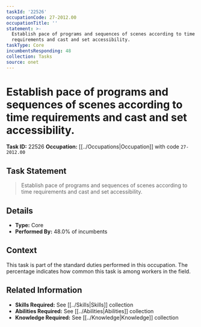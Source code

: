 ```yaml
---
taskId: '22526'
occupationCode: 27-2012.00
occupationTitle: ''
statement: >-
  Establish pace of programs and sequences of scenes according to time
  requirements and cast and set accessibility.
taskType: Core
incumbentsResponding: 48
collection: Tasks
source: onet
---
```

# Establish pace of programs and sequences of scenes according to time requirements and cast and set accessibility.

**Task ID:** 22526
**Occupation:** [[../Occupations|Occupation]] with code `27-2012.00`

## Task Statement

> Establish pace of programs and sequences of scenes according to time requirements and cast and set accessibility.

## Details

- **Type:** Core
- **Performed By:** 48.0% of incumbents

## Context

This task is part of the standard duties performed in this occupation. The percentage indicates how common this task is among workers in the field.

## Related Information

- **Skills Required:** See [[../Skills|Skills]] collection
- **Abilities Required:** See [[../Abilities|Abilities]] collection
- **Knowledge Required:** See [[../Knowledge|Knowledge]] collection
